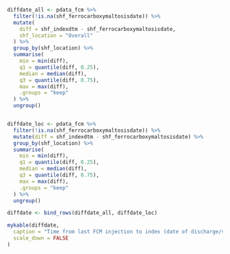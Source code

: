 ```r

diffdate_all <- pdata_fcm %>%
  filter(!is.na(shf_ferrocarboxymaltosisdate)) %>%
  mutate(
    diff = shf_indexdtm - shf_ferrocarboxymaltosisdate,
    shf_location = "Overall"
  ) %>%
  group_by(shf_location) %>%
  summarise(
    min = min(diff),
    q1 = quantile(diff, 0.25),
    median = median(diff),
    q3 = quantile(diff, 0.75),
    max = max(diff),
    .groups = "keep"
  ) %>%
  ungroup()


diffdate_loc <- pdata_fcm %>%
  filter(!is.na(shf_ferrocarboxymaltosisdate)) %>%
  mutate(diff = shf_indexdtm - shf_ferrocarboxymaltosisdate) %>%
  group_by(shf_location) %>%
  summarise(
    min = min(diff),
    q1 = quantile(diff, 0.25),
    median = median(diff),
    q3 = quantile(diff, 0.75),
    max = max(diff),
    .groups = "keep"
  ) %>%
  ungroup()

diffdate <- bind_rows(diffdate_all, diffdate_loc)

mykable(diffdate,
  caption = "Time from last FCM injection to index (date of discharge/visit)",
  scale_down = FALSE
)
```
